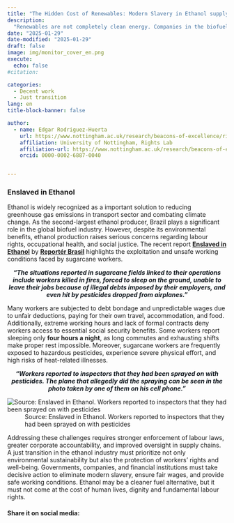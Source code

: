 ```yaml
---
title: "The Hidden Cost of Renewables: Modern Slavery in Ethanol supply chain"
description: 
  "Renewables are not completely clean energy. Companies in the biofuel supply chain are on the “dirty list” using slave labor or conditions analogous to slavery"
date: "2025-01-29"
date-modified: "2025-01-29"
draft: false
image: img/monitor_cover_en.png
execute:
  echo: false
#citation:

categories:
  - Decent work
  - Just transition
lang: en
title-block-banner: false

author:
  - name: Edgar Rodriguez-Huerta
    url: https://www.nottingham.ac.uk/research/beacons-of-excellence/rights-lab/our-team/edgar-rodríguez-huerta/index.aspx
    affiliation: University of Nottingham, Rights Lab
    affiliation-url: https://www.nottingham.ac.uk/research/beacons-of-excellence/rights-lab/index.aspx
    orcid: 0000-0002-6887-0040


---
```


### Enslaved in Ethanol

Ethanol is widely recognized as a important solution to reducing greenhouse gas emissions in transport sector and combating climate change. As the second-largest ethanol producer, Brazil plays a significant role in the global biofuel industry. However, despite its environmental benefits, ethanol production raises serious concerns regarding labour rights, occupational health, and social justice. The recent report [**Enslaved in Ethanol**](https://reporterbrasil.org.br/wp-content/uploads/2024/12/Monitor_Ethanol_EN.pdf) by [**Reportér Brasil**](https://reporterbrasil.org.br) highlights the exploitation and unsafe working conditions faced by sugarcane workers.


::: {.centered}
***"The situations reported in sugarcane fields  linked to their operations include workers killed  in fires, forced to sleep on the ground, unable to  leave their jobs because of illegal debts imposed  by their employers, and even hit by pesticides  dropped from airplanes."***
:::


Many workers are subjected to debt bondage and unpredictable wages due to unfair deductions, paying for their own travel, accommodation, and food. Additionally, extreme working hours and lack of formal contracts deny workers access to essential social security benefits. Some workers report sleeping only **four hours a night**, as long commutes and exhausting shifts make proper rest impossible. Moreover, sugarcane workers are frequently exposed to hazardous pesticides, experience severe physical effort, and high risks of heat-related illnesses.


::: {.centered}
***"Workers reported to inspectors that they had been sprayed on with pesticides. The plane that allegedly did the spraying can be seen in the photo taken by one of them on his cell phone."***
:::

![](img/pesticides.png "Source: Enslaved in Ethanol. Workers reported to inspectors that they had been sprayed on with pesticides")
: Source: Enslaved in Ethanol. Workers reported to inspectors that they had been sprayed on with pesticides


Addressing these challenges requires stronger enforcement of labour laws, greater corporate accountability, and improved oversight in supply chains. A just transition in the ethanol industry must prioritize not only environmental sustainability but also the protection of workers' rights and well-being. Governments, companies, and financial institutions must take decisive action to eliminate modern slavery, ensure fair wages, and provide safe working conditions. Ethanol may be a cleaner fuel alternative, but it must not come at the cost of human lives, dignity and fundamental labour rights.


<style>
.centered {
    text-align: center;
    color: #121920;
}
</style>

#### Share it on social media:

```{=html}
<!-- AddToAny BEGIN -->
<div class="a2a_kit a2a_kit_size_32 a2a_default_style" data-a2a-icon-color="#FFDC02,black">

<a class="a2a_button_email a2a_counter"></a>
<a class="a2a_button_copy_link a2a_counter"></a>
<a class="a2a_button_linkedin a2a_counter"></a>
<a class="a2a_button_facebook a2a_counter"></a>
<a class="a2a_button_bluesky a2a_counter"></a>
<a class="a2a_button_x a2a_counter"></a>
<a class="a2a_button_threads a2a_counter"></a>
<a class="a2a_button_mastodon a2a_counter"></a>
<a class="a2a_button_whatsapp a2a_counter"></a>
<a class="a2a_dd a2a_counter" href="https://www.addtoany.com/share"></a>
</div>
<script async src="https://static.addtoany.com/menu/page.js"></script>
<!-- AddToAny END -->
```

